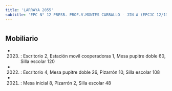 ```yaml
---
title: 'LARRAYA 2055'
subtitle: 'EPC N° 12 PRESB. PROF.V.MONTES CARBALLO - JIN A (EPCJC 12/13°)'
---
```


#


## Mobiliario

*  (2023) : Escritorio 2, Estación movil cooperadoras 1, Mesa pupitre doble 60, Silla escolar 120 

*  (2022) : Escritorio 4, Mesa pupitre doble 26, Pizarrón 10, Silla escolar 108 

*  (2021) : Mesa inicial 8, Pizarrón 2, Silla escolar 48 



